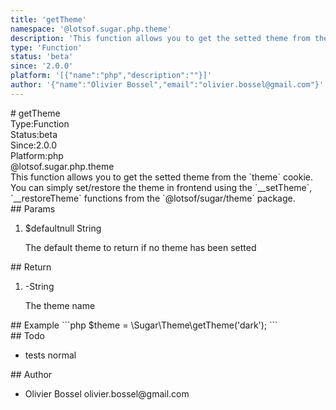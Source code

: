 ```yaml
---
title: 'getTheme'
namespace: '@lotsof.sugar.php.theme'
description: 'This function allows you to get the setted theme from the `theme` cookie. You can simply set/restore the theme in frontend using the `__setTheme`, `__restoreTheme` functions from the `@lotsof/sugar/theme` package.'
type: 'Function'
status: 'beta'
since: '2.0.0'
platform: '[{"name":"php","description":""}]'
author: '{"name":"Olivier Bossel","email":"olivier.bossel@gmail.com"}'
---
```

<div class="docmap-mdx">
# getTheme
<div class="_metas">
<div class="_type"><span class="_type-label">Type:</span><span class="_type-value">Function</span></div>
<div class="_status"><span class="_status-label">Status:</span><span class="_status-value -beta">beta</span></div>
<div class="_since"><span class="_since-label">Since:</span><span class="_since-value">2.0.0</span></div>
<div class="_platform"><span class="_platform-label">Platform:</span><span class="_platform-value -php">php</span></div>
</div>
<div class="_namespace">@lotsof.sugar.php.theme</div>
<div class="_description typo-lead typo-format">
This function allows you to get the setted theme from the `theme` cookie.
You can simply set/restore the theme in frontend using the `__setTheme`, `__restoreTheme` functions from the
`@lotsof/sugar/theme` package.
</div>
<div class="_params">
## Params
<ol class="_list">
<li class="_item">
<span class="_name">$default</span><span class="_default">null</span> <span class="_type">String</span>
<p class="_description">The default theme to return if no theme has been setted</p>
</li>
</ol>
</div>
<div class="_return">
## Return
<ol class="_list">
<li class="_item">
<span class="_default">-</span><span class="_type">String</span>
<p class="_description">The theme name</p>
</li>
</ol>
</div>
<div class="_examples">
## Example
```php
$theme = \Sugar\Theme\getTheme('dark');
```
</div>
<div class="_todo">
## Todo
<ul class="_list">
<li class="_item">
<span class="_description">tests</span>
<span class="_priority -normal">normal</span>
</li>
</ul>
</div>
<div class="_author">
## Author
<ul class="_list">
<li class="_item">
<span class="_name">Olivier Bossel</span>
<span class="_email">olivier.bossel@gmail.com</span>
</li>
</ul>
</div>
</div>